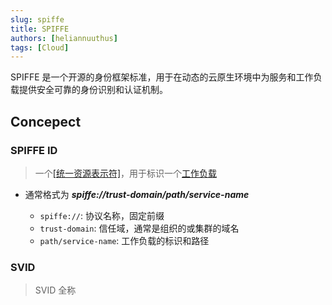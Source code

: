 ```yaml
---
slug: spiffe
title: SPIFFE
authors: [heliannuuthus]
tags: [Cloud]
---
```


SPIFFE 是一个开源的身份框架标准，用于在动态的云原生环境中为服务和工作负载提供安全可靠的身份识别和认证机制。

<!---truncate-->

## Concepect

### SPIFFE ID

> 一个[[统一资源表示符]](/terms/web#uri)，用于标识一个[工作负载](#Workload)

- 通常格式为 **_spiffe://trust-domain/path/service-name_**

  - `spiffe://`: 协议名称，固定前缀
  - `trust-domain`: 信任域，通常是组织的或集群的域名
  - `path/service-name`: 工作负载的标识和路径

### SVID

> SVID 全称
